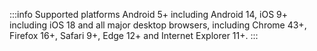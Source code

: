 :::info Supported platforms
Android 5+ including Android 14, iOS 9+ including iOS 18 and all major desktop browsers, including Chrome 43+, Firefox 16+, Safari 9+, Edge 12+ and Internet Explorer 11+.
:::